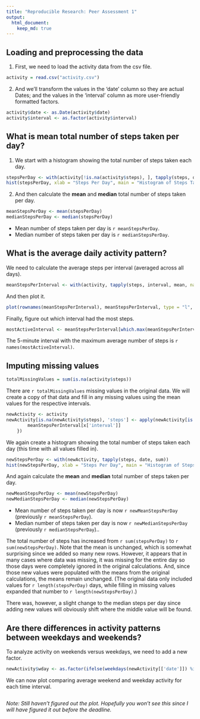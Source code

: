 ```yaml
---
title: "Reproducible Research: Peer Assessment 1"
output: 
  html_document:
    keep_md: true
---
```



## Loading and preprocessing the data

1. First, we need to load the activity data from the csv file.
```r
activity = read.csv("activity.csv")
```

2. And we'll transform the values in the 'date' column so they are actual Dates; and the values in the 'interval' column as more user-friendly formatted factors.
```r
activity$date <- as.Date(activity$date)
activity$interval <- as.factor(activity$interval)
```

## What is mean total number of steps taken per day?

1. We start with a histogram showing the total number of steps taken each day.
```r
stepsPerDay <- with(activity[!is.na(activity$steps), ], tapply(steps, date, sum))
hist(stepsPerDay, xlab = "Steps Per Day", main = "Histogram of Steps Taken Each Day", breaks = 20)
```

2. And then calculate the **mean** and **median** total number of steps taken per day.
```r
meanStepsPerDay <- mean(stepsPerDay)
medianStepsPerDay <- median(stepsPerDay)
```
- Mean number of steps taken per day is `r meanStepsPerDay`.
- Median number of steps taken per day is `r medianStepsPerDay`.

## What is the average daily activity pattern?

We need to calculate the average steps per interval (averaged across all days).
```r
meanStepsPerInterval <- with(activity, tapply(steps, interval, mean, na.rm = TRUE))
```

And then plot it.
```r
plot(rownames(meanStepsPerInterval), meanStepsPerInterval, type = "l", main = "Average Daily Activity Pattern", xlab = "Interval", ylab = "Average Steps Taken")
```

Finally, figure out which interval had the most steps.
```r
mostActiveInterval <- meanStepsPerInterval[which.max(meanStepsPerInterval)]
```

The 5-minute interval with the maximum average number of steps is `r names(mostActiveInterval)`.

## Imputing missing values

```r
totalMissingValues = sum(is.na(activity$steps))
```

There are `r totalMissingValues` missing values in the original data. We will create a copy of that data and fill in any missing values using the mean values for the respective intervals.

```r
newActivity <- activity
newActivity[is.na(newActivity$steps), 'steps'] <- apply(newActivity[is.na(newActivity$steps), ], 1, function(x) {
        meanStepsPerInterval[x['interval']] 
    })
```

We again create a histogram showing the total number of steps taken each day (this time with all values filled in).
```r
newStepsPerDay <- with(newActivity, tapply(steps, date, sum))
hist(newStepsPerDay, xlab = "Steps Per Day", main = "Histogram of Steps Taken Each Day", breaks = 20)
```

And again calculate the **mean** and **median** total number of steps taken per day.
```r
newMeanStepsPerDay <- mean(newStepsPerDay)
newMedianStepsPerDay <- median(newStepsPerDay)
```
- Mean number of steps taken per day is now `r newMeanStepsPerDay` (previously `r meanStepsPerDay`).
- Median number of steps taken per day is now `r newMedianStepsPerDay` (previously `r medianStepsPerDay`)..

The total number of steps has increased from `r sum(stepsPerDay)` to `r sum(newStepsPerDay)`. 
Note that the mean is unchanged, which is somewhat surprising since we added so many new rows. However, it appears that in many cases where data was missing, it was missing for the entire day so those days were completely ignored in the original calculations. And, since those new values were populated with the means from the original calculations, the means remain unchanged. (The original data only included values for `r length(stepsPerDay)` days, while filling in missing values expanded that number to `r length(newStepsPerDay)`.)

There was, however, a slight change to the median steps per day since adding new values will obviously shift where the middle value will be found.

## Are there differences in activity patterns between weekdays and weekends?

To analyze activity on weekends versus weekdays, we need to add a new factor.

```r
newActivity$wday <- as.factor(ifelse(weekdays(newActivity[['date']]) %in% c("Saturday", "Sunday"), "weekend", "weekday"))
```

We can now plot comparing average weekend and weekday activity for each time interval.

```r
```

*Note: Still haven't figured out the plot. Hopefully you won't see this since I will have figured it out before the deadline.*
